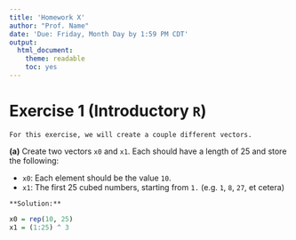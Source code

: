 ```yaml
---
title: 'Homework X'
author: "Prof. Name"
date: 'Due: Friday, Month Day by 1:59 PM CDT'
output:
  html_document:
    theme: readable
    toc: yes
---
```


# Exercise 1 (Introductory `R`)

```asis
For this exercise, we will create a couple different vectors.
```

**(a)** Create two vectors `x0` and `x1`. Each should have a
length of 25 and store the following:

- `x0`: Each element should be the value `10`.
- `x1`: The first 25 cubed numbers, starting from `1.` (e.g. `1`, `8`, `27`, et cetera)

```asis
**Solution:**
```

```r
x0 = rep(10, 25)
x1 = (1:25) ^ 3
```


